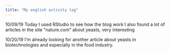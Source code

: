 ```yaml
---
title: "My english activity log"
---
```


10/09/19 Today I used RStudio to see how the blog work
I also found a lot of articles in the site "nature.com" about yeasts, very interesting

10/20/19 I'm already looking for another article about yeasts in biotechnologies and especially in the food industry.
